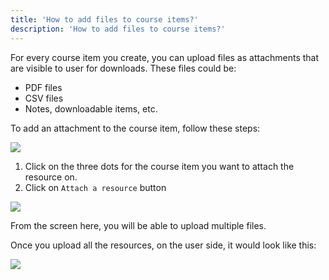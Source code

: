 ```yaml
---
title: 'How to add files to course items?'
description: 'How to add files to course items?'
---
```



For every course item you create, you can upload files as attachments that are visible to user for downloads. These files could be:

-   PDF files
-   CSV files
-   Notes, downloadable items, etc.

To add an attachment to the course item, follow these steps:

![](https://codedamn-website-assets.s3.us-east-1.amazonaws.com/uploads/28-11-2024/screenshot-000172%402x.ulgfdb.png)

1. Click on the three dots for the course item you want to attach the resource on.
2. Click on `Attach a resource` button

![](https://creator-assets.codedamn.com/fermion-instructor/02-08-2024/instructor_66467ae8ada1f52e23942268/-jLImo9mXt8jGNLKK8yS0)

From the screen here, you will be able to upload multiple files.

Once you upload all the resources, on the user side, it would look like this:

![](https://codedamn-website-assets.s3.us-east-1.amazonaws.com/uploads/28-11-2024/screenshot-000173%402x.kcmrkw.png)
